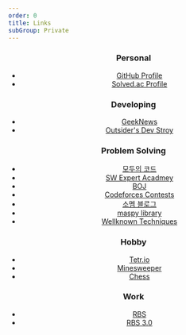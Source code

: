 ```yaml
---
order: 0
title: Links
subGroup: Private
---
```


<Header />

### Personal

- [GitHub Profile](https://github.com/Readiz)
- [Solved.ac Profile](https://solved.ac/profile/readiz)

### Developing

- [GeekNews](https://news.hada.io/)
- [Outsider's Dev Stroy](https://blog.outsider.ne.kr/)

### Problem Solving

- [모두의 코드](https://modoocode.com/)
- [SW Expert Acadmey](https://out.swexpertacademy.samsung.com/)
- [BOJ](https://www.acmicpc.net/)
- [Codeforces Contests](https://codeforces.com/contests)
- [소멤 블로그](https://infossm.github.io/blog/)
- [maspy library](https://maspypy.github.io/library/)
- [Wellknown Techniques](https://github.com/justiceHui/Unknown-To-Wellknown)

### Hobby

- [Tetr.io](https://tetr.io/)
- [Minesweeper](https://minesweeper.online/)
- [Chess](https://www.chess.com/)

### Work

- [RBS](https://www.secrbs.net/)
- [RBS 3.0](https://www.secdwp.net)